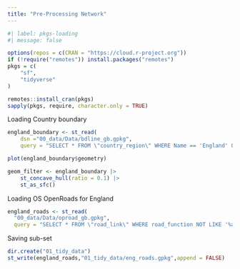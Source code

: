 ```yaml
---
title: "Pre-Processing Network"
---
```


```r
#| label: pkgs-loading
#| message: false

options(repos = c(CRAN = "https://cloud.r-project.org"))
if (!require("remotes")) install.packages("remotes")
pkgs = c(
    "sf",
    "tidyverse"
)

remotes::install_cran(pkgs)
sapply(pkgs, require, character.only = TRUE)
```

Loading Country boundary
```r
england_boundary <- st_read(
    dsn ="00_data/Data/bdline_gb.gpkg",
    query = "SELECT * FROM \"country_region\" WHERE Name == 'England' OR Name == 'Wales'")

plot(england_boundary$geometry)

geom_filter <- england_boundary |>
    st_concave_hull(ratio = 0.1) |>
    st_as_sfc() 
```

Loading OS OpenRoads for England

```r
england_roads <- st_read(
  "00_data/Data/oproad_gb.gpkg",
  query = "SELECT * FROM \"road_link\" WHERE road_function NOT LIKE '%access%'")[geom_filter,]
```

Saving sub-set

```r
dir.create("01_tidy_data")
st_write(england_roads,"01_tidy_data/eng_roads.gpkg",append = FALSE)
```
